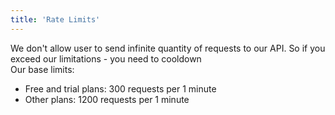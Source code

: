 ```yaml
---
title: 'Rate Limits'
---
```

We don't allow user to send infinite quantity of requests to our API. So if you exceed our limitations - you need to cooldown <br />
Our base limits: 
- Free and trial plans: 300 requests per 1 minute
- Other plans: 1200 requests per 1 minute

